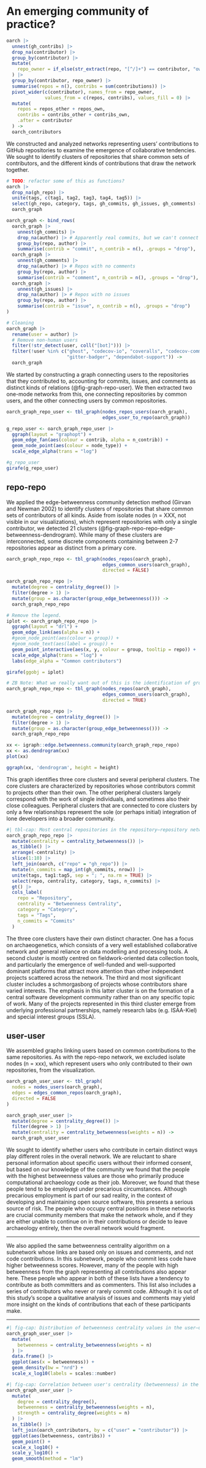# An emerging community of practice?


<!-- Results III: network analysis of collaborative communities

* Are there significant networks? If so, how big and how many?
  * Only one, it seems!

### [Repo-repo] What forms this network?

* Identify the repos/organisations that are the focus of the most intense collaboration?
  * Are they thematically or topically linked?
  * Do they map onto real-world research centres?
* Is the network a new thing, or just a translation of existing offline networks (e.g. fields, institutions) onto GitHub?
  * cf. is open source really open?

### [User-user] Who forms this network?

* What proportion of users and repos are connected to this network?
* What predicts membership in this network?
* Does centrality in the network correlate with general rate of activity?
*  Who are the most central nodes in this network? Is there anything they have in common?
   * High activity?
   * Certain platforms/categories/languages?
* Qualitative analysis of top 50? 100? most connected users
  * Career stage? Precarity? Employer? Location?

-->

```r
oarch |>
  unnest(gh_contribs) |>
  drop_na(contributor) |>
  group_by(contributor) |>
  mutate(
    repo_owner = if_else(str_extract(repo, "[^/]+") == contributor, "own", "other")
  ) |>
  group_by(contributor, repo_owner) |>
  summarise(repos = n(), contribs = sum(contributions)) |>
  pivot_wider(c(contributor), names_from = repo_owner, 
              values_from = c(repos, contribs), values_fill = 0) |>
  mutate(
    repos = repos_other + repos_own,
    contribs = contribs_other + contribs_own,
    .after = contributor
  ) ->
  oarch_contributors
```

We constructed and analyzed networks representing users' contributions to GitHub repositories to examine the emergence of collaborative tendencies. We sought to identify clusters of repositories that share common sets of contributors, and the different kinds of contributions that draw the network together.

```r
# TODO: refactor some of this as functions?
oarch |>
  drop_na(gh_repo) |>
  unite(tags, c(tag1, tag2, tag3, tag4, tag5)) |>
  select(gh_repo, category, tags, gh_commits, gh_issues, gh_comments) ->
  oarch_graph

oarch_graph <- bind_rows(
  oarch_graph |>
    unnest(gh_commits) |>
    drop_na(author) |> # Apparently real commits, but we can't connect them
    group_by(repo, author) |>
    summarise(contrib = "commit", n_contrib = n(), .groups = "drop"),
  oarch_graph |>
    unnest(gh_comments) |>
    drop_na(author) |> # Repos with no comments
    group_by(repo, author) |>
    summarise(contrib = "comment", n_contrib = n(), .groups = "drop"),
  oarch_graph |>
    unnest(gh_issues) |>
    drop_na(author) |> # Repos with no issues
    group_by(repo, author) |>
    summarise(contrib = "issue", n_contrib = n(), .groups = "drop")
)

# Cleaning
oarch_graph |>
  rename(user = author) |>
  # Remove non-human users
  filter(!str_detect(user, coll("[bot]"))) |>
  filter(!user %in% c("ghost", "codecov-io", "coveralls", "codecov-commenter",
                      "gitter-badger", "dependabot-support")) ->
  oarch_graph
```

We started by constructing a graph connecting users to the repositories that they contributed to, accounting for commits, issues, and comments as distinct kinds of relations (@fig-graph-repo-user). We then extracted two one-mode networks from this, one connecting repositories by common users, and the other connecting users by common repositories.

```r
oarch_graph_repo_user <- tbl_graph(nodes_repos_users(oarch_graph),
                                   edges_user_to_repo(oarch_graph))
```

```r
g_repo_user <- oarch_graph_repo_user |>
  ggraph(layout = "graphopt") +
  geom_edge_fan(aes(colour = contrib, alpha = n_contrib)) +
  geom_node_point(aes(colour = node_type)) +
  scale_edge_alpha(trans = "log")

#g_repo_user
girafe(g_repo_user)
```

## repo-repo

We applied the edge-betweenness community detection method (Girvan and Newman 2002) to identify clusters of repositories that share common sets of contributors of all kinds. Aside from isolate nodes (n = XXX, not visible in our visualizations), which represent repositories with only a single contributor, we detected 21 clusters (@fig-graph-repo-repo-edge-betweenness-dendrogram). While many of these clusters are interconnected, some discrete components containing between 2-7 repositories appear as distinct from a primary core.

```r
oarch_graph_repo_repo <- tbl_graph(nodes_repos(oarch_graph),
                                   edges_common_users(oarch_graph),
                                   directed = FALSE)

oarch_graph_repo_repo |>
  mutate(degree = centrality_degree()) |>
  filter(degree > 1) |>
  mutate(group = as.character(group_edge_betweenness())) ->
  oarch_graph_repo_repo
```

```r
# Remove the legend.
iplot <- oarch_graph_repo_repo |>
  ggraph(layout = "drl") +
  geom_edge_link(aes(alpha = n)) +
  #geom_node_point(aes(colour = group)) +
  #geom_node_text(aes(label = group)) +
  geom_point_interactive(aes(x, y, colour = group, tooltip = repo)) + 
  scale_edge_alpha(trans = "log") +
  labs(edge_alpha = "Common contributors")

girafe(ggobj = iplot)
```

```r
# ZB Note: What we really want out of this is the identification of groups or clusters, as well as the relationships between clusters. In theory, the dendrogram provides the best visualization for this information. I wonder if we can improve it by colour-coding the algorithmically-identified clusters (which should appear side by side), and making the names of the repositories appear vertically aligned perpendicular to the x axis. Additionally, we can colour-code the names of the repositories with their corresponding colours, or indicate that they are part of a cluster using a bracket (like "{" but turned 180 degrees).
oarch_graph_repo_repo <- tbl_graph(nodes_repos(oarch_graph),
                                   edges_common_users(oarch_graph),
                                   directed = TRUE)

oarch_graph_repo_repo |>
  mutate(degree = centrality_degree()) |>
  filter(degree > 1) |>
  mutate(group = as.character(group_edge_betweenness())) ->
  oarch_graph_repo_repo

xx <- igraph::edge.betweenness.community(oarch_graph_repo_repo)
xx <- as.dendrogram(xx)
plot(xx)

ggraph(xx, 'dendrogram', height = height)
```

This graph identifies three core clusters and several peripheral clusters. The core clusters are characterized by repositories whose contributors commit to projects other than their own. The other peripheral clusters largely correspond with the work of single individuals, and sometimes also their close colleagues. Peripheral clusters that are connected to core clusters by only a few relationships represent the sole (or perhaps initial) integration of lone developers into a broader community.

```r
#| tbl-cap: Most central repositories in the repository–repository network
oarch_graph_repo_repo |>
  mutate(centrality = centrality_betweenness()) |>
  as_tibble() |>
  arrange(-centrality) |>
  slice(1:10) |>
  left_join(oarch, c("repo" = "gh_repo")) |>
  mutate(n_commits = map_int(gh_commits, nrow)) |>
  unite(tags, tag1:tag5, sep = "; ", na.rm = TRUE) |>
  select(repo, centrality, category, tags, n_commits) |>
  gt() |>
  cols_label(
    repo = "Repository", 
    centrality = "Betweenness Centrality",
    category = "Category",
    tags = "Tags",
    n_commits = "Commits"
  )
```


<!-- TODO: What does tbl-repo-centrality tell us? Can we interrogate it further with a graph?
ZB Response: Not much, I think I conceived it more as a means to an end. If I recall correctly, my intention was to ascertain whether different kinds (categories, mainly) of repositories are more central. One observation is the change in magnitude of betweenness centrality between the two "indexical" entries (open-archaeo and ctv-archaeo) and others in this top 10. Perhaps we can detect and visualize additional abrupt "jumps" in magnitude and identify some pattern relating to other variables. -->

The three core clusters have their own distinct character. One has a focus on archaeogenetics, which consists of a very well established collaborative network and general reliance on data modelling and processing tools. A second cluster is mostly centred on fieldwork-oriented data collection tools, and particularly the emergence of well-funded and well-supported dominant platforms that attract more attention than other independent projects scattered across the network. The third and most significant cluster includes a schmorgasborg of projects whose contributors share varied interests. The emphasis in this latter cluster is on the formation of a central software development community rather than on any specific topic of work. Many of the projects represented in this third cluster emerge from underlying professional partnerships, namely research labs (e.g. ISAA-Kiel) and special interest groups (SSLA).

<!--  What happens to this interpretation when we differentiate commits from issues and comments? -->

## user-user

We assembled graphs linking users based on common contributions to the same repositories. As with the repo-repo network, we excluded isolate nodes (n = xxx), which represent users who only contributed to their own repositories, from the visualization.

```r
oarch_graph_user_user <- tbl_graph(
  nodes = nodes_users(oarch_graph), 
  edges = edges_common_repos(oarch_graph),
  directed = FALSE
)

oarch_graph_user_user |>
  mutate(degree = centrality_degree()) |>
  filter(degree > 1) |>
  mutate(centrality = centrality_betweenness(weights = n)) ->
  oarch_graph_user_user
```

We sought to identify whether users who contribute in certain distinct ways play different roles in the overall network. We are reluctant to share personal information about specific users without their informed consent, but based on our knowledge of the community we found that the people with the highest betweenness values are those who primarily produce computational archaeology code as their job. Moreover, we found that these people tend to be employed under precarious circumstances. Although precarious employment is part of our sad reality, in the context of developing and maintaining open source software, this presents a serious source of risk. The people who occupy central positions in these networks are crucial community members that make the network whole, and if they are either unable to continue on in their contributions or decide to leave archaeology entirely, then the overall network would fragment.

---

We also applied the same betweenness centrality algorithm on a subnetwork whose links are based only on issues and comments, and not code contributions. In this subnetwork, people who commit less code have higher betweenness scores. However, many of the people with high betweenness from the graph representing all contributions also appear here. These people who appear in both of these lists have a tendency to contribute as both committers and as commenters. This list also includes a series of contributors who never or rarely commit code. Although it is out of this study's scope a qualitative analysis of issues and comments may yield more insight on the kinds of contributions that each of these participants make.

------------------------------------------------------------------------

<!--ZB Note: What is this? -->

```r
#| fig-cap: Distribution of betweenness centrality values in the user–user network
oarch_graph_user_user |>
  mutate(
    betweenness = centrality_betweenness(weights = n)
  ) |>
  data.frame() |>
  ggplot(aes(x = betweenness)) +
  geom_density(bw = "nrd") +
  scale_x_log10(labels = scales::number)
```

```r
#| fig-cap: Correlation between user's centrality (betweenness) in the network and their total number of contributions
oarch_graph_user_user |>
  mutate(
    degree = centrality_degree(), 
    betweenness = centrality_betweenness(weights = n), 
    strength = centrality_degree(weights = n)
  ) |>
  as_tibble() |> 
  left_join(oarch_contributors, by = c("user" = "contributor")) |>
  ggplot(aes(betweenness, contribs)) +
  geom_point() +
  scale_x_log10() +
  scale_y_log10() +
  geom_smooth(method = "lm")
```
